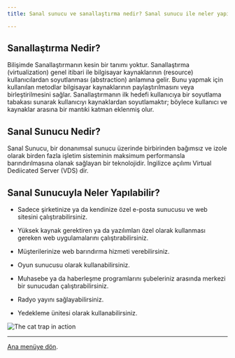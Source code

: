 ```yaml
---
title: Sanal sunucu ve sanallaştırma nedir? Sanal sunucu ile neler yapılabilir?

---
```


<h2>Sanallaştırma Nedir?</h2>

Bilişimde Sanallaştırmanın kesin bir tanımı yoktur. Sanallaştırma (virtualization) genel itibari ile bilgisayar kaynaklarının (resource) kullanıcılardan soyutlanması (abstraction) anlamına gelir. Bunu yapmak için kullanılan metodlar bilgisayar kaynaklarının paylaştırılmasını veya birleştirilmesini sağlar. Sanallaştırmanın ilk hedefi kullanıcıya bir soyutlama tabakası sunarak kullanıcıyı kaynaklardan soyutlamaktır; böylece kullanıcı ve kaynaklar arasına bir mantıki katman eklenmiş olur.

<h2>Sanal Sunucu Nedir?</h2> 

Sanal Sunucu, bir donanımsal sunucu üzerinde birbirinden bağımsız ve izole olarak birden fazla işletim sisteminin maksimum performansla barındırılmasına olanak sağlayan bir teknolojidir. İngilizce açılımı Virtual Dediicated Server (VDS) dir.

<h2>Sanal Sunucuyla Neler Yapılabilir?</h2>

- Sadece şirketinize ya da kendinize özel e-posta sunucusu ve web sitesini çalıştırabilirsiniz.

- Yüksek kaynak gerektiren ya da yazılımları özel olarak kullanması gereken web uygulamalarını çalıştırabilirsiniz.

- Müşterilerinize web barındırma hizmeti verebilirsiniz.

- Oyun sunucusu olarak kullanabilirsiniz.

- Muhasebe ya da haberleşme programlarını şubeleriniz arasında merkezi bir sunucudan çalıştırabilirsiniz.

- Radyo yayını sağlayabilirsiniz.

- Yedekleme ünitesi olarak kullanabilirsiniz.

![The cat trap in action](a.png)

---

[Ana menüye dön](/).
